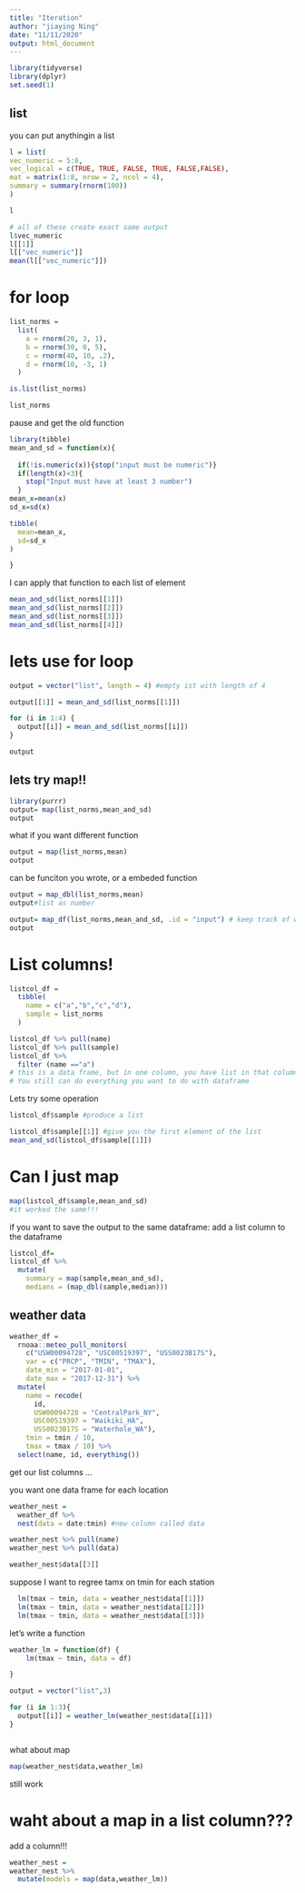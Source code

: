 ```yaml
---
title: "Iteration"
author: "jiaying Ning"
date: "11/11/2020"
output: html_document
---
```


```r
library(tidyverse)
library(dplyr)
set.seed(1)
```

## list

you can put anythingin a list
```r
l = list(
vec_numeric = 5:8,
vec_logical = c(TRUE, TRUE, FALSE, TRUE, FALSE,FALSE),
mat = matrix(1:8, nrow = 2, ncol = 4),
summary = summary(rnorm(100))
)
```

```r
l

```
```r
# all of these create exact same output
l$vec_numeric
l[[1]]
l[["vec_numeric"]]
mean(l[["vec_numeric"]])

```


# for loop
```r
list_norms = 
  list(
    a = rnorm(20, 3, 1),
    b = rnorm(30, 0, 5),
    c = rnorm(40, 10, .2),
    d = rnorm(10, -3, 1)
  )

is.list(list_norms)

```

```r
list_norms
```


pause and get the old function

```r
library(tibble)
mean_and_sd = function(x){
  
  if(!is.numeric(x)){stop("input must be numeric")}
  if(length(x)<3){
    stop("Input must have at least 3 number")
  }
mean_x=mean(x)
sd_x=sd(x)

tibble(
  mean=mean_x,
  sd=sd_x
)

}
```

I can apply that function to each list of element
```r
mean_and_sd(list_norms[[1]])
mean_and_sd(list_norms[[2]])
mean_and_sd(list_norms[[3]])
mean_and_sd(list_norms[[4]])

```

# lets use for loop

```r
output = vector("list", length = 4) #empty ist with length of 4

output[[1]] = mean_and_sd(list_norms[[1]])

for (i in 1:4) {
  output[[i]] = mean_and_sd(list_norms[[i]])
}

output
```


## lets try map!!
```r
library(purrr)
output= map(list_norms,mean_and_sd)
output
```

what if you want different function
```r
output = map(list_norms,mean)
output
```

can be funciton you wrote, or a embeded function

```r
output = map_dbl(list_norms,mean)
output#list as number

```
```r
output= map_df(list_norms,mean_and_sd, .id = "input") # keep track of what input are, and put them in column named input
output
```

# List columns!


```r
listcol_df = 
  tibble(
    name = c("a","b","c","d"),
    sample = list_norms
  )
```

```r
listcol_df %>% pull(name)
listcol_df %>% pull(sample)
listcol_df %>% 
  filter (name =="a")
# this is a data frame, but in one column, you have list in that column
# You still can do everything you want to do with dataframe
```

Lets try some operation
```r
listcol_df$sample #produce a list
```
```r
listcol_df$sample[[1]] #give you the first element of the list
mean_and_sd(listcol_df$sample[[1]])

```

# Can I just map

```r
map(listcol_df$sample,mean_and_sd)
#it worked the same!!!
```

if you want to save the output to the same dataframe:
add a list column to the dataframe
```r
listcol_df=
listcol_df %>%
  mutate(
    summary = map(sample,mean_and_sd),
    medians = (map_dbl(sample,median)))
```


## weather data

```r
weather_df = 
  rnoaa::meteo_pull_monitors(
    c("USW00094728", "USC00519397", "USS0023B17S"),
    var = c("PRCP", "TMIN", "TMAX"), 
    date_min = "2017-01-01",
    date_max = "2017-12-31") %>%
  mutate(
    name = recode(
      id, 
      USW00094728 = "CentralPark_NY", 
      USC00519397 = "Waikiki_HA",
      USS0023B17S = "Waterhole_WA"),
    tmin = tmin / 10,
    tmax = tmax / 10) %>%
  select(name, id, everything())
```
get our list columns ...

you want one data frame for each location
```r
weather_nest = 
  weather_df %>%
  nest(data = date:tmin) #new column called data
```

```r
weather_nest %>% pull(name)
weather_nest %>% pull(data)
```
```r
weather_nest$data[[3]]
```
suppose I want to regree tamx on tmin for each station
```r

  lm(tmax ~ tmin, data = weather_nest$data[[1]])
  lm(tmax ~ tmin, data = weather_nest$data[[2]])
  lm(tmax ~ tmin, data = weather_nest$data[[3]])

```

let's write a function
```r
weather_lm = function(df) {
    lm(tmax ~ tmin, data = df)

}

output = vector("list",3)

for (i in 1:3){
  output[[i]] = weather_lm(weather_nest$data[[i]])
}



```

what about map
```r
map(weather_nest$data,weather_lm)
```
still work

# waht about a map in a list column???

add a column!!!
```r
weather_nest =
weather_nest %>%
  mutate(models = map(data,weather_lm))
```

